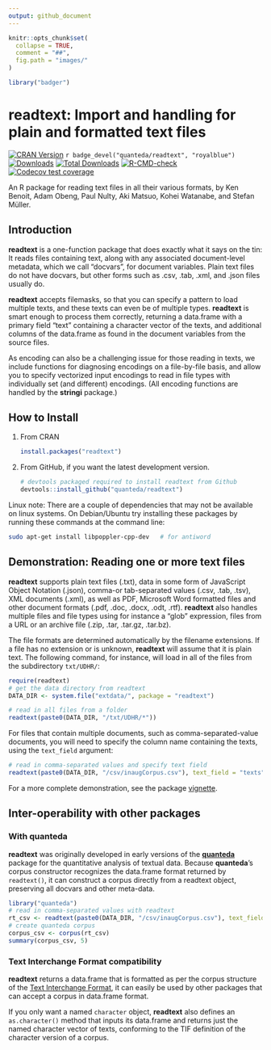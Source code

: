 ```yaml
---
output: github_document
---
```


```r
knitr::opts_chunk$set(
  collapse = TRUE,
  comment = "##",
  fig.path = "images/"
)
```
```r
library("badger")
```

# readtext: Import and handling for plain and formatted text files

<!-- badges: start -->
[![CRAN Version](https://www.r-pkg.org/badges/version/readtext)](https://CRAN.R-project.org/package=readtext)
`r badge_devel("quanteda/readtext", "royalblue")`
[![Downloads](https://cranlogs.r-pkg.org/badges/readtext)](https://CRAN.R-project.org/package=readtext)
[![Total Downloads](https://cranlogs.r-pkg.org/badges/grand-total/readtext?color=orange)](https://CRAN.R-project.org/package=readtext)
[![R-CMD-check](https://github.com/quanteda/readtext/actions/workflows/R-CMD-check.yaml/badge.svg)](https://github.com/quanteda/readtext/actions/workflows/R-CMD-check.yaml)
[![Codecov test coverage](https://codecov.io/gh/quanteda/readtext/branch/master/graph/badge.svg)](https://app.codecov.io/gh/quanteda/readtext?branch=master)
<!-- badges: end -->


[1]: https://codecov.io/gh/quanteda/readtext/branch/master

An R package for reading text files in all their various formats, by Ken Benoit, Adam Obeng, Paul Nulty, Aki Matsuo, Kohei Watanabe, and Stefan Müller.

## Introduction

**readtext** is a one-function package that does exactly what it says on the tin: It reads files containing text, along with any associated document-level metadata, which we call "docvars", for document variables.  Plain text files do not have docvars, but other forms such as .csv, .tab, .xml, and .json files usually do.  

**readtext** accepts filemasks, so that you can specify a pattern to load multiple texts, and these texts can even be of multiple types.  **readtext** is smart enough to process them correctly, returning a data.frame with a primary field "text" containing a character vector of the texts, and additional columns of the data.frame as found in the document variables from the source files.

As encoding can also be a challenging issue for those reading in texts, we include functions for diagnosing encodings on a file-by-file basis, and allow you to specify vectorized input encodings to read in file types with individually set (and different) encodings.  (All encoding functions are handled by the **stringi** package.)

## How to Install


1.  From CRAN

    ```r
    install.packages("readtext")
    ```

2.  From GitHub, if you want the latest development version.

    ```r
    # devtools packaged required to install readtext from Github 
    devtools::install_github("quanteda/readtext") 
    ```

Linux note: There are a couple of dependencies that may not be available on linux systems. On Debian/Ubuntu try installing these packages by running these commands at the command line:

```bash
sudo apt-get install libpoppler-cpp-dev   # for antiword
```

## Demonstration: Reading one or more text files

**readtext** supports plain text files (.txt), data in some form of JavaScript Object Notation (.json), comma-or tab-separated values (.csv, .tab, .tsv), XML documents (.xml), as well as PDF, Microsoft Word formatted files and other document formats (.pdf, .doc, .docx, .odt, .rtf). **readtext** also handles multiple files and file types using for instance a "glob" expression, files from a URL or an archive file (.zip, .tar, .tar.gz, .tar.bz).

The file formats are determined automatically by the filename extensions.  If a file has no extension or is unknown, **readtext** will assume that it is plain text.  The following command, for instance, will load in all of the files from the subdirectory `txt/UDHR/`:

```r
require(readtext)
# get the data directory from readtext
DATA_DIR <- system.file("extdata/", package = "readtext")

# read in all files from a folder
readtext(paste0(DATA_DIR, "/txt/UDHR/*"))
```

For files that contain multiple documents, such as comma-separated-value documents, you will need to specify the column name containing the texts, using the `text_field` argument:

```r
# read in comma-separated values and specify text field
readtext(paste0(DATA_DIR, "/csv/inaugCorpus.csv"), text_field = "texts")
```

For a more complete demonstration, see the package [vignette](https://readtext.quanteda.io/articles/readtext_vignette.html).

## Inter-operability with other packages

### With **quanteda**

**readtext** was originally developed in early versions of the [**quanteda**](https://github.com/quanteda/quanteda) package for the quantitative analysis of textual data. Because **quanteda**'s corpus constructor recognizes the data.frame format returned by `readtext()`, it can construct a corpus directly from a readtext object, preserving all docvars and other meta-data.

```r
library("quanteda")
# read in comma-separated values with readtext
rt_csv <- readtext(paste0(DATA_DIR, "/csv/inaugCorpus.csv"), text_field = "texts")
# create quanteda corpus
corpus_csv <- corpus(rt_csv)
summary(corpus_csv, 5)
```

### Text Interchange Format compatibility

**readtext** returns a data.frame that is formatted as per the corpus structure of the [Text Interchange Format](https://github.com/ropenscilabs/tif), it can easily be used by other packages that can accept a corpus in data.frame format.  

If you only want a named `character` object, **readtext** also defines an `as.character()` method that inputs its data.frame and returns just the named character vector of texts, conforming to the TIF definition of the character version of a corpus.
